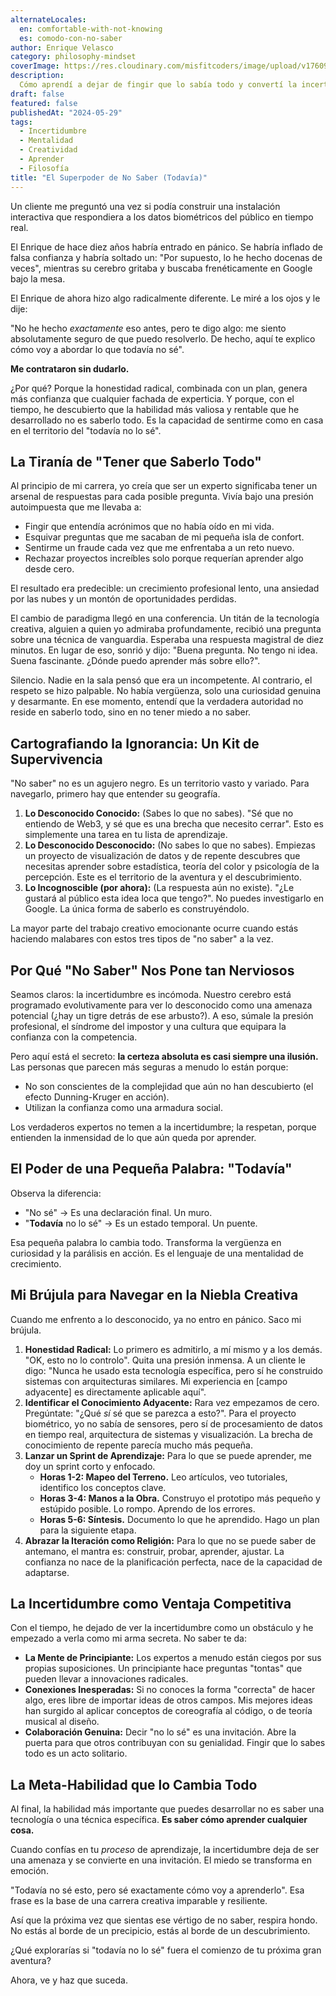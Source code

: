 ```yaml
---
alternateLocales:
  en: comfortable-with-not-knowing
  es: comodo-con-no-saber
author: Enrique Velasco
category: philosophy-mindset
coverImage: https://res.cloudinary.com/misfitcoders/image/upload/v1760912221/eVelasco/covers/article-placeholder.jpg
description:
  Cómo aprendí a dejar de fingir que lo sabía todo y convertí la incertidumbre en mi superpoder creativo más valioso.
draft: false
featured: false
publishedAt: "2024-05-29"
tags:
  - Incertidumbre
  - Mentalidad
  - Creatividad
  - Aprender
  - Filosofía
title: "El Superpoder de No Saber (Todavía)"
---
```


Un cliente me preguntó una vez si podía construir una instalación interactiva que respondiera a los datos biométricos del público en tiempo real.

El Enrique de hace diez años habría entrado en pánico. Se habría inflado de falsa confianza y habría soltado un: "Por supuesto, lo he hecho docenas de veces", mientras su cerebro gritaba y buscaba frenéticamente en Google bajo la mesa.

El Enrique de ahora hizo algo radicalmente diferente. Le miré a los ojos y le dije:

"No he hecho *exactamente* eso antes, pero te digo algo: me siento absolutamente seguro de que puedo resolverlo. De hecho, aquí te explico cómo voy a abordar lo que todavía no sé".

**Me contrataron sin dudarlo.**

¿Por qué? Porque la honestidad radical, combinada con un plan, genera más confianza que cualquier fachada de experticia. Y porque, con el tiempo, he descubierto que la habilidad más valiosa y rentable que he desarrollado no es saberlo todo. Es la capacidad de sentirme como en casa en el territorio del "todavía no lo sé".

## La Tiranía de "Tener que Saberlo Todo"

Al principio de mi carrera, yo creía que ser un experto significaba tener un arsenal de respuestas para cada posible pregunta. Vivía bajo una presión autoimpuesta que me llevaba a:

-   Fingir que entendía acrónimos que no había oído en mi vida.
-   Esquivar preguntas que me sacaban de mi pequeña isla de confort.
-   Sentirme un fraude cada vez que me enfrentaba a un reto nuevo.
-   Rechazar proyectos increíbles solo porque requerían aprender algo desde cero.

El resultado era predecible: un crecimiento profesional lento, una ansiedad por las nubes y un montón de oportunidades perdidas.

El cambio de paradigma llegó en una conferencia. Un titán de la tecnología creativa, alguien a quien yo admiraba profundamente, recibió una pregunta sobre una técnica de vanguardia. Esperaba una respuesta magistral de diez minutos. En lugar de eso, sonrió y dijo: "Buena pregunta. No tengo ni idea. Suena fascinante. ¿Dónde puedo aprender más sobre ello?".

Silencio. Nadie en la sala pensó que era un incompetente. Al contrario, el respeto se hizo palpable. No había vergüenza, solo una curiosidad genuina y desarmante. En ese momento, entendí que la verdadera autoridad no reside en saberlo todo, sino en no tener miedo a no saber.

## Cartografiando la Ignorancia: Un Kit de Supervivencia

"No saber" no es un agujero negro. Es un territorio vasto y variado. Para navegarlo, primero hay que entender su geografía.

1.  **Lo Desconocido Conocido:** (Sabes lo que no sabes). "Sé que no entiendo de Web3, y sé que es una brecha que necesito cerrar". Esto es simplemente una tarea en tu lista de aprendizaje.
2.  **Lo Desconocido Desconocido:** (No sabes lo que no sabes). Empiezas un proyecto de visualización de datos y de repente descubres que necesitas aprender sobre estadística, teoría del color y psicología de la percepción. Este es el territorio de la aventura y el descubrimiento.
3.  **Lo Incognoscible (por ahora):** (La respuesta aún no existe). "¿Le gustará al público esta idea loca que tengo?". No puedes investigarlo en Google. La única forma de saberlo es construyéndolo.

La mayor parte del trabajo creativo emocionante ocurre cuando estás haciendo malabares con estos tres tipos de "no saber" a la vez.

## Por Qué "No Saber" Nos Pone tan Nerviosos

Seamos claros: la incertidumbre es incómoda. Nuestro cerebro está programado evolutivamente para ver lo desconocido como una amenaza potencial (¿hay un tigre detrás de ese arbusto?). A eso, súmale la presión profesional, el síndrome del impostor y una cultura que equipara la confianza con la competencia.

Pero aquí está el secreto: **la certeza absoluta es casi siempre una ilusión.** Las personas que parecen más seguras a menudo lo están porque:

-   No son conscientes de la complejidad que aún no han descubierto (el efecto Dunning-Kruger en acción).
-   Utilizan la confianza como una armadura social.

Los verdaderos expertos no temen a la incertidumbre; la respetan, porque entienden la inmensidad de lo que aún queda por aprender.

## El Poder de una Pequeña Palabra: "Todavía"

Observa la diferencia:

-   "No sé" → Es una declaración final. Un muro.
-   "**Todavía** no lo sé" → Es un estado temporal. Un puente.

Esa pequeña palabra lo cambia todo. Transforma la vergüenza en curiosidad y la parálisis en acción. Es el lenguaje de una mentalidad de crecimiento.

## Mi Brújula para Navegar en la Niebla Creativa

Cuando me enfrento a lo desconocido, ya no entro en pánico. Saco mi brújula.

1.  **Honestidad Radical:** Lo primero es admitirlo, a mí mismo y a los demás. "OK, esto no lo controlo". Quita una presión inmensa. A un cliente le digo: "Nunca he usado esta tecnología específica, pero sí he construido sistemas con arquitecturas similares. Mi experiencia en [campo adyacente] es directamente aplicable aquí".
2.  **Identificar el Conocimiento Adyacente:** Rara vez empezamos de cero. Pregúntate: "¿Qué *sí* sé que se parezca a esto?". Para el proyecto biométrico, yo no sabía de sensores, pero sí de procesamiento de datos en tiempo real, arquitectura de sistemas y visualización. La brecha de conocimiento de repente parecía mucho más pequeña.
3.  **Lanzar un Sprint de Aprendizaje:** Para lo que se puede aprender, me doy un sprint corto y enfocado.
    -   **Horas 1-2: Mapeo del Terreno.** Leo artículos, veo tutoriales, identifico los conceptos clave.
    -   **Horas 3-4: Manos a la Obra.** Construyo el prototipo más pequeño y estúpido posible. Lo rompo. Aprendo de los errores.
    -   **Horas 5-6: Síntesis.** Documento lo que he aprendido. Hago un plan para la siguiente etapa.
4.  **Abrazar la Iteración como Religión:** Para lo que no se puede saber de antemano, el mantra es: construir, probar, aprender, ajustar. La confianza no nace de la planificación perfecta, nace de la capacidad de adaptarse.

## La Incertidumbre como Ventaja Competitiva

Con el tiempo, he dejado de ver la incertidumbre como un obstáculo y he empezado a verla como mi arma secreta. No saber te da:

-   **La Mente de Principiante:** Los expertos a menudo están ciegos por sus propias suposiciones. Un principiante hace preguntas "tontas" que pueden llevar a innovaciones radicales.
-   **Conexiones Inesperadas:** Si no conoces la forma "correcta" de hacer algo, eres libre de importar ideas de otros campos. Mis mejores ideas han surgido al aplicar conceptos de coreografía al código, o de teoría musical al diseño.
-   **Colaboración Genuina:** Decir "no lo sé" es una invitación. Abre la puerta para que otros contribuyan con su genialidad. Fingir que lo sabes todo es un acto solitario.

## La Meta-Habilidad que lo Cambia Todo

Al final, la habilidad más importante que puedes desarrollar no es saber una tecnología o una técnica específica. **Es saber cómo aprender cualquier cosa.**

Cuando confías en tu *proceso* de aprendizaje, la incertidumbre deja de ser una amenaza y se convierte en una invitación. El miedo se transforma en emoción.

"Todavía no sé esto, pero sé exactamente cómo voy a aprenderlo". Esa frase es la base de una carrera creativa imparable y resiliente.

Así que la próxima vez que sientas ese vértigo de no saber, respira hondo. No estás al borde de un precipicio, estás al borde de un descubrimiento.

¿Qué explorarías si "todavía no lo sé" fuera el comienzo de tu próxima gran aventura?

Ahora, ve y haz que suceda.
